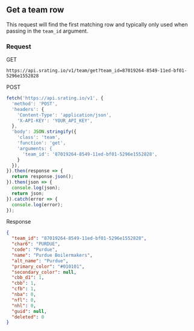## Get a team row

This request will find the first matching row and typically only used when passing in the `team_id` argument.

### Request

GET

```console
https://api.srating.io/v1/team/get?team_id=87019264-8549-11ed-bf01-5296e1552828
```

POST
```js {5} copy filename="javascript"
fetch('https://api.srating.io/v1', {
  'method': 'POST',
  'headers': {
    'Content-Type': 'application/json',
    'X-API-KEY': 'YOUR_API_KEY',
  },
  'body': JSON.stringify({
    'class': 'team',
    'function': 'get',
    'arguments: {
      'team_id': '87019264-8549-11ed-bf01-5296e1552828',
    }
  }),
}).then(response => {
  return response.json();
}).then(json => {
  console.log(json);
  return json;
}).catch(error => {
  console.log(error);
});
```

Response
```json
{
  "team_id": "87019264-8549-11ed-bf01-5296e1552828",
  "char6": "PURDUE",
  "code": "Purdue",
  "name": "Purdue Boilermakers",
  "alt_name": "Purdue",
  "primary_color": "#010101",
  "secondary_color": null,
  "cbb_d1": 1,
  "cbb": 1,
  "cfb": 1,
  "nba": 0,
  "nfl": 0,
  "nhl": 0,
  "guid": null,
  "deleted": 0
}
```

